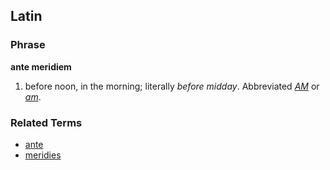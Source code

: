 ==Latin==
===Phrase===
'''ante meridiem'''

# before noon, in the morning; literally ''before midday''.  Abbreviated ''[[AM]]'' or ''[[am]]''.

===Related Terms===
*[[ante]]
*[[meridies]]